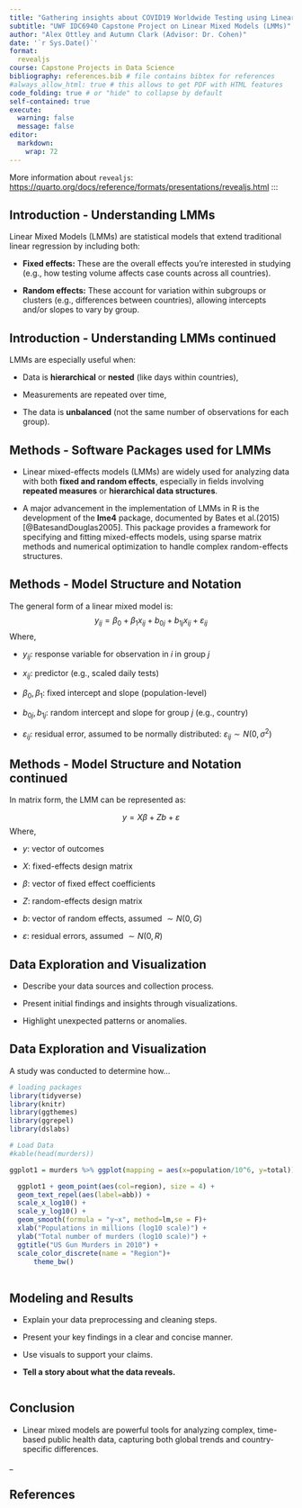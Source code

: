 ```yaml
---
title: "Gathering insights about COVID19 Worldwide Testing using Linear Mixed Models"
subtitle: "UWF IDC6940 Capstone Project on Linear Mixed Models (LMMs)"
author: "Alex Ottley and Autumn Clark (Advisor: Dr. Cohen)"
date: '`r Sys.Date()`'
format:
  revealjs
course: Capstone Projects in Data Science
bibliography: references.bib # file contains bibtex for references
#always_allow_html: true # this allows to get PDF with HTML features
code_folding: true # or "hide" to collapse by default
self-contained: true
execute: 
  warning: false
  message: false
editor: 
  markdown: 
    wrap: 72
---
```


More information about `revealjs`:
<https://quarto.org/docs/reference/formats/presentations/revealjs.html>
:::

## Introduction - Understanding LMMs {.smaller}

Linear Mixed Models (LMMs) are statistical models that extend
traditional linear regression by including both:

-   **Fixed effects:** These are the overall effects you're interested
    in studying (e.g., how testing volume affects case counts across all
    countries).

-   **Random effects:** These account for variation within subgroups or
    clusters (e.g., differences between countries), allowing intercepts
    and/or slopes to vary by group.

## Introduction - Understanding LMMs continued {.smaller}

LMMs are especially useful when:

-   Data is **hierarchical** or **nested** (like days within countries),

-   Measurements are repeated over time,

-   The data is **unbalanced** (not the same number of observations for
    each group).

## Methods - Software Packages used for LMMs {.smaller}

-   Linear mixed-effects models (LMMs) are widely used for analyzing
    data with both **fixed and random effects**, especially in fields
    involving **repeated measures** or **hierarchical data structures**.

-   A major advancement in the implementation of LMMs in R is the
    development of the **lme4** package, documented by Bates et
    al.(2015) [@BatesandDouglas2005]. This package provides a framework
    for specifying and fitting mixed-effects models, using sparse matrix
    methods and numerical optimization to handle complex random-effects
    structures.

## Methods - Model Structure and Notation {.smaller}

The general form of a linear mixed model is: $$
y_{ij} = \beta_0 + \beta_1 x_{ij} + b_{0j} + b_{1j}x_{ij} + \varepsilon_{ij}
$$ Where,

-   $y_{ij}$: response variable for observation in $i$ in group $j$

-   $x_{ij}$: predictor (e.g., scaled daily tests)

-   $\beta_0,\beta_1$: fixed intercept and slope (population-level)

-   $b_{0j}, b_{1j}$: random intercept and slope for group $j$ (e.g.,
    country)

-   $\varepsilon_{ij}$: residual error, assumed to be normally
    distributed: $\varepsilon_{ij} \sim N (0, \sigma^2)$

## Methods - Model Structure and Notation continued {.smaller}

In matrix form, the LMM can be represented as:

$$
y = X\beta + Zb + \varepsilon
$$ Where,

-   $y$: vector of outcomes

-   $X$: fixed-effects design matrix

-   $\beta$: vector of fixed effect coefficients

-   $Z$: random-effects design matrix

-   $b$: vector of random effects, assumed $\sim N (0, G)$

-   $\varepsilon$: residual errors, assumed $\sim N(0, R)$

## Data Exploration and Visualization

-   Describe your data sources and collection process.

-   Present initial findings and insights through visualizations.

-   Highlight unexpected patterns or anomalies.

## Data Exploration and Visualization {.smaller}

A study was conducted to determine how...

```r
# loading packages 
library(tidyverse)
library(knitr)
library(ggthemes)
library(ggrepel)
library(dslabs)
```

```r
# Load Data
#kable(head(murders))

ggplot1 = murders %>% ggplot(mapping = aes(x=population/10^6, y=total)) 

  ggplot1 + geom_point(aes(col=region), size = 4) +
  geom_text_repel(aes(label=abb)) +
  scale_x_log10() +
  scale_y_log10() +
  geom_smooth(formula = "y~x", method=lm,se = F)+
  xlab("Populations in millions (log10 scale)") + 
  ylab("Total number of murders (log10 scale)") +
  ggtitle("US Gun Murders in 2010") +
  scale_color_discrete(name = "Region")+
      theme_bw()
  

```

## Modeling and Results

-   Explain your data preprocessing and cleaning steps.

-   Present your key findings in a clear and concise manner.

-   Use visuals to support your claims.

-   **Tell a story about what the data reveals.**

```r

```

## Conclusion

-   Linear mixed models are powerful tools for analyzing complex,
    time-based public health data, capturing both global trends and
    country-specific differences.

\_

## References
